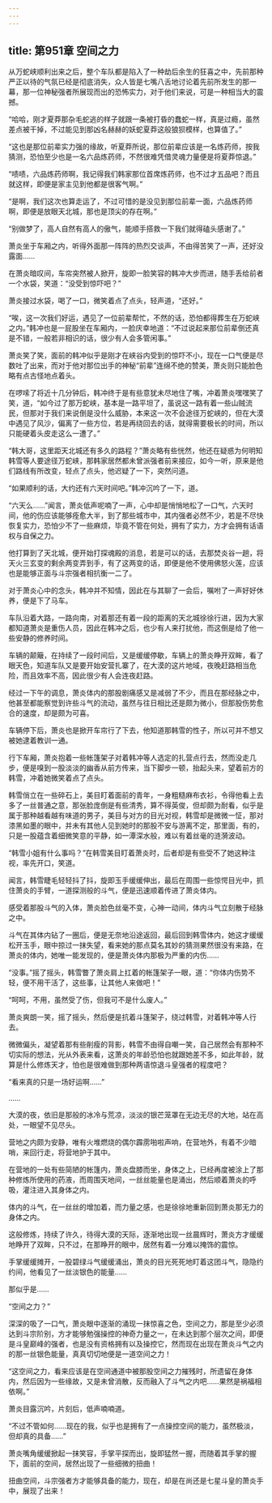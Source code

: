 ```yaml
---
---
---
```

title: 第951章 空间之力
---



从万蛇峡顺利出来之后，整个车队都是陷入了一种劫后余生的狂喜之中，先前那种严正以待的气氛已经是彻底消失，众人皆是七嘴八舌地讨论着先前所发生的那一幕，那一位神秘强者所展现而出的恐怖实力，对于他们来说，可是一种相当大的震撼。

“哈哈，刚才夏莽那杂毛蛇逃的样子就跟一条被打昏的蠢蛇一样，真是过瘾，虽然差点被干掉，不过能见到那凶名赫赫的妖蛇夏莽这般狼狈模样，也算值了。”

“这也是那位前辈实力强的缘故，听夏莽所说，那位前辈应该是一名炼药师，按我猜测，恐怕至少也是一名六品炼药师，不然很难凭借灵魂力量便是将夏莽惊退。”

“啧啧，六品炼药师啊，我记得我们韩家那位首席炼药师，也不过才五品吧？而且就这样，即便是家主见到他都是很客气啊。”

“是啊，我们这次也算走运了，不过可惜的是没见到那位前辈一面，六品炼药师啊，即便是放眼天北城，那也是顶尖的存在啊。”

“别做梦了，高人自然有高人的傲气，能顺手搭救一下我们就得磕头感谢了。”

萧炎坐于车厢之内，听得外面那一阵阵的热烈交谈声，不由得苦笑了一声，还好没露面……

在萧炎暗叹间，车帘突然被人掀开，旋即一脸笑容的韩冲大步而进，随手丢给前者一个水袋，笑道：“没受到惊吓吧？”

萧炎接过水袋，喝了一口，微笑着点了点头，轻声道，“还好。”

“唉，这一次我们好运，遇见了一位前辈帮忙，不然的话，恐怕都得葬生在万蛇峡之内。”韩冲也是一屁股坐在车厢内，一脸庆幸地道：“不过说起来那位前辈倒还真是不错，一般若非相识的话，很少有人会多管闲事。”

萧炎笑了笑，面前的韩冲似乎是刚才在峡谷内受到的惊吓不小，现在一口气便是尽数吐了出来，而对于他对那位出手的神秘“前辈”连绵不绝的赞美，萧炎则只能脸色略有点古怪地点着头。

在啰嗦了将近十几分钟后，韩冲终于是有些意犹未尽地住了嘴，冲着萧炎嘿嘿笑了笑，道，“如今过了那万蛇峡，基本是一路平坦了，虽说这一路有着一些山贼流民，但那对于我们来说倒是没什么威胁，本来这一次不会途径万蛇峡的，但在大漠中遇见了风沙，偏离了一些方位，若是再绕回去的话，就得需要极长的时间，所以只能硬着头皮走这么一遭了。”

“韩大哥，这里距天北城还有多久的路程？”萧炎略有些恍然，他还在疑惑为何明知韩雪等人要途径万蛇峡，那韩家居然都未曾派强者前来接应，如今一听，原来是他们路线有所改变，轻点了点头，他迟疑了一下，突然问道。

“如果顺利的话，大约还有六天时间吧。”韩冲沉吟了一下，道。

“六天么……”闻言，萧炎低声呢喃了一声，心中却是悄悄地松了一口气，六天时间，他的伤应该能够痊愈大半，到了那些城市中，其内强者必然不少，若是不尽快恢复实力，恐怕少不了一些麻烦，毕竟不管在何处，拥有了实力，方才会拥有话语权与自保之力。

他打算到了天北城，便开始打探魂殿的消息，若是可以的话，去那焚炎谷一趟，将天火三玄变的剩余两变弄到手，有了这两变的话，即便是他不使用佛怒火莲，应该也是能够正面与斗宗强者相抗衡一二了。

对于萧炎心中的念头，韩冲并不知情，因此在与其聊了一会后，嘱咐了一声好好休养，便是下了马车。

车队沿着大路，一路向南，对着那还有着一段的距离的天北城徐徐行进，因为大家都知道萧炎是重伤人员，因此在韩冲之后，也少有人来打扰他，而这倒是给了他一些安静的修养时间。

车辆的颠簸，在持续了一段时间后，又是缓缓停歇，车辆上的萧炎睁开双眸，看了眼天色，知道车队又是要开始安营扎寨了，在大漠的这片地域，夜晚赶路相当危险，而且效率不高，因此很少有人会连夜赶路。

经过一下午的调息，萧炎体内的那股剧痛感又是减弱了不少，而且在那经脉之中，他甚至都能察觉到许些斗气的流动，虽然与往日相比还是颇为微小，但那股伤势愈合的速度，却是颇为可喜。

车辆停下后，萧炎也是掀开车帘行了下去，他知道那韩雪的性子，所以可并不想又被她逮着教训一通。

行下车厢，萧炎抱着一些帐篷架子对着韩冲等人选定的扎营点行去，然而没走几步，便是嗅到一股淡淡的幽香从前方传来，当下脚步一顿，抬起头来，望着前方的韩雪，冲着她微笑着点了点头。

韩雪俏立在一些碎石上，美目盯着面前的青年，一身粗糙麻布衣衫，令得他看上去多了一丝普通之意，那张脸庞倒是有些清秀，算不得英俊，但却颇为耐看，似乎是属于那种越看越有味道的男子，美目与对方的目光对视，韩雪却是微微一怔，那对漆黑如墨的眼中，并未有其他人见到她时的那股不安与游离不定，那里面，有的，只是一股蕴含着细微笑意的平静，如一潭深水般，难以有着丝毫的涟漪波动。

“韩雪小姐有什么事吗？”在韩雪美目盯着萧炎时，后者却是有些受不了她这种注视，率先开口，笑道。

闻言，韩雪睫毛轻轻抖了抖，旋即玉手缓缓伸出，最后在周围一些惊愕目光中，抓住萧炎的手臂，一道探测般的斗气，便是迅速顺着传进了萧炎体内。

感受着那股斗气的入体，萧炎脸色丝毫不变，心神一动间，体内斗气立刻散于经脉之中。

斗气在其体内钻了一圈后，便是无奈地沿途返回，最后回到韩雪体内，她这才缓缓松开玉手，眼中掠过一抹失望，看来她的那点莫名其妙的猜测果然很没有来路，在萧炎的体内，她唯一能发现的，便是萧炎体内那极为严重的内伤……

“没事。”摇了摇头，韩雪瞥了萧炎肩上扛着的帐篷架子一眼，道：“你体内伤势不轻，便不用干活了，这些事，让其他人来做吧！”

“呵呵，不用，虽然受了伤，但我可不是什么废人。”

萧炎爽朗一笑，摇了摇头，然后便是抗着斗篷架子，绕过韩雪，对着韩冲等人行去。

微微偏头，凝望着那有些削瘦的背影，韩雪不由得自嘲一笑，自己居然会有那种不切实际的想法，光从外表来看，这萧炎的年龄恐怕也就跟她差不多，如此年龄，就算是什么修炼天才，怕也是很难做到那种两语惊退斗皇强者的程度吧？

“看来真的只是一场好运啊……”

……

大漠的夜，依旧是那般的冰冷与荒凉，淡淡的银芒笼罩在无边无尽的大地，站在高处，一眼望不见尽头。

营地之内颇为安静，唯有火堆燃烧的偶尔霹雳啪啦声响，在营地外，有着不少暗哨，来回行走，将营地护于其中。

在营地的一处有些简陋的帐篷内，萧炎盘膝而坐，身体之上，已经再度被涂上了那种修炼所使用的药液，而周围天地间，一丝丝能量也是涌出，然后顺着萧炎的呼吸，灌注进入其身体之内。

体内的斗气，在一丝丝的增加着，而力量之感，也是徐徐地重新回到萧炎那无力的身体之内。

这般修炼，持续了许久，待得大漠的天际，逐渐地出现一丝晨辉时，萧炎方才缓缓地睁开了双眸，只不过，在那睁开的眼中，居然有着一分难以掩饰的震惊。

手掌缓缓摊开，一股碧绿斗气缓缓涌出，萧炎的目光死死地盯着这团斗气，隐隐约约间，他看见了一丝淡银色的能量……

那似乎是……

“空间之力？”

深深的吸了一口气，萧炎眼中逐渐的涌现一抹惊喜之色，空间之力，那是至少必须达到斗宗阶别，方才能够勉强操控的神奇力量之一，在未达到那个层次之间，即便是斗皇巅峰的强者，也是没有资格拥有以及操控它，然而现在出现在萧炎斗气之内的那一丝银色能量，真真切切地便是一道空间之力！

“这空间之力，看来应该是在空间通道中被那股空间之力摧残时，所遗留在身体内，然后因为一些缘故，又是未曾消散，反而融入了斗气之内吧……果然是祸福相依啊。”

萧炎目露沉吟，片刻后，低声喃喃道。

“不过不管如何……现在的我，似乎也是拥有了一点操控空间的能力，虽然极淡，但却真的具备……”

萧炎嘴角缓缓掀起一抹笑容，手掌平探而出，旋即猛然一握，而随着其手掌的握下，面前的空间，居然出现了一些细微的扭曲！

扭曲空间，斗宗强者方才能够具备的能力，现在，却是在尚还是七星斗皇的萧炎手中，展现了出来！